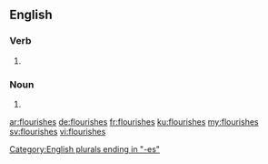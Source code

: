 ==English==

===Verb===
{{head|en}}

# {{en-third-person singular of|flourish}}

===Noun===
{{head|en|plural}}

# {{plural of|flourish|lang=en}}

[[Category:English plurals ending in "-es"]]

[[ar:flourishes]]
[[de:flourishes]]
[[fr:flourishes]]
[[ku:flourishes]]
[[my:flourishes]]
[[sv:flourishes]]
[[vi:flourishes]]